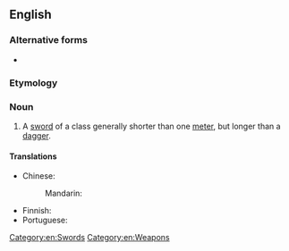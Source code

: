 {{also|short-sword|short sword}}
==English==

===Alternative forms===
* {{l|en|short sword}}

===Etymology===
{{compound|en|short|sword}}

===Noun===
{{en-noun}}

# A [[sword]] of a class generally shorter than one [[meter]], but longer than a [[dagger]].

====Translations====
{{trans-top|sword}}
* Chinese:
*: Mandarin: {{t-needed|cmn}}
{{trans-mid}}
* Finnish: {{t|fi|[[lyhyt]] [[miekka]]}}
* Portuguese: {{t-needed|pt}}
{{trans-bottom}}

[[Category:en:Swords]]
[[Category:en:Weapons]]